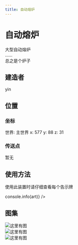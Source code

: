 ```yaml
---
title: 自动熔炉
---
```



# 自动熔炉

大型自动熔炉  
……  
总之是个炉子  

## 建造者  
yin

## 位置  
### 坐标  
世界: 主世界 x: 577 y: 88 z: 31  
### 传送点  
暂无

## 使用方法  

使用此装置时请仔细查看每个告示牌  

<div>
    <Artplayer
        option={{
            url: vedio,
        }}
        style={{
            'aspect-ratio': '16/9',
            width: '100%',
        }}
        getInstance={(art) => console.info(art)}
    />
</div>

## 图集  

![这里有图](img/2023-02-04_17.15.41.png)  
![这里有图](img/2023-02-04_17.15.58.png)  
![这里有图](img/2023-02-04_17.16.24.png)  

